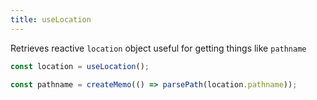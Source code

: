 ```yaml
---
title: useLocation
---
```


Retrieves reactive `location` object useful for getting things like `pathname`

```js
const location = useLocation();

const pathname = createMemo(() => parsePath(location.pathname));
```

